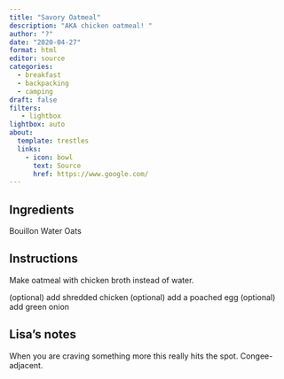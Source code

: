 ```yaml
---
title: "Savory Oatmeal"
description: "AKA chicken oatmeal! "
author: "?"
date: "2020-04-27"
format: html
editor: source
categories:
  - breakfast
  - backpacking
  - camping
draft: false
filters:
   - lightbox
lightbox: auto
about:
  template: trestles
  links:
    - icon: bowl
      text: Source
      href: https://www.google.com/
---
```


## Ingredients

Bouillon 
Water 
Oats 

## Instructions

Make oatmeal with chicken broth instead of water. 

(optional) add shredded chicken
(optional) add a poached egg
(optional) add green onion

## Lisa's notes

When you are craving something more this really hits the spot. Congee-adjacent. 

